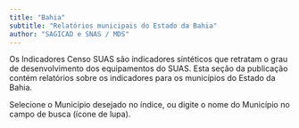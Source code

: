 ```yaml
---
title: "Bahia"
subtitle: "Relatórios municipais do Estado da Bahia"
author: "SAGICAD e SNAS / MDS"
---
```


Os Indicadores Censo SUAS são indicadores sintéticos que retratam o grau de desenvolvimento dos equipamentos do SUAS. Esta seção da publicação contém relatórios sobre os indicadores para os municípios do Estado da Bahia.

Selecione o Município desejado no índice, ou digite o nome do Município no campo de busca (ícone de lupa).

